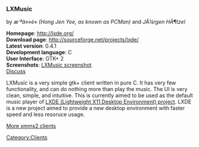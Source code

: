 ===LXMusic===
by ''æ´ªä»»è«­ (Hong Jen Yee, as known as PCMan)'' and ''JÃ¼rgen HÃ¶tzel''

'''Homepage''': http://lxde.org/<br />
'''Download page''': http://sourceforge.net/projects/lxde/<br />
'''Latest version''': 0.4.1 <br />
'''Development language''': C<br />
'''User Interface''': GTK+ 2<br />
'''Screenshots''': [http://lh3.ggpht.com/_yUP_k2summg/SUPggCHvRUI/AAAAAAAABvw/LOHkw8EsCGo/s800/lxmusic.png LXMusic screenshot]<br />
[[Talk:Client:LXMusic | Discuss]]

LXMusic is a very simple gtk+ client written in pure C. It has very few functionality, and can do nothing more than play the music. The UI is very clean, simple, and intuitive. This is currently aimed to be used as the default music player of [http://lxde.sourceforge.net/ LXDE (Lightweight X11 Desktop Environment) project]. LXDE is a new project aimed to provide a new desktop environment with faster speed and less resoruce usage.

[[XMMS2 Clients | More xmms2 clients]]

[[Category:Clients]]